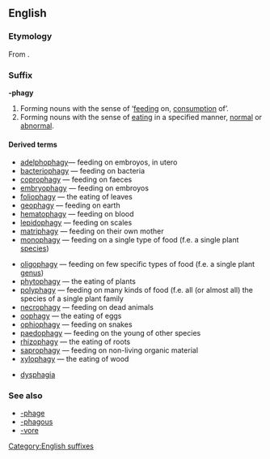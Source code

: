 {{DEFAULTSORT:phagy}}
==English==

===Etymology===
From {{etyl|grc}} '''{{polytonic|[[-φαγία]]}}'''.

===Suffix===
'''-phagy'''

# Forming nouns with the sense of ‘[[feeding]] on, [[consumption]] of’.
# Forming nouns with the sense of [[eating]] in a specified manner, [[normal]] or [[abnormal]].

====Derived terms====
{{top|feeding on, consumption of}}
* [[adelphophagy]]&mdash; feeding on embroyos, in utero
* [[bacteriophagy]] &mdash; feeding on bacteria
* [[coprophagy]] &mdash; feeding on faeces
* [[embryophagy]] &mdash; feeding on embroyos
* [[foliophagy]] &mdash; the eating of leaves
* [[geophagy]] &mdash; feeding on earth
* [[hematophagy]] &mdash; feeding on blood
* [[lepidophagy]] &mdash; feeding on scales
* [[matriphagy]]  &mdash; feeding on their own mother
* [[monophagy]] &mdash; feeding on a single type of food (f.e. a single plant [[species]])
{{mid}}
* [[oligophagy]] &mdash; feeding on few specific types of food (f.e. a single plant [[genus]])
* [[phytophagy]] &mdash; the eating of plants
* [[polyphagy]] &mdash; feeding on many kinds of food (f.e. all (or almost all) the species of a single plant family
* [[necrophagy]] &mdash; feeding on dead animals
* [[oophagy]] &mdash; the eating of eggs
* [[ophiophagy]] &mdash; feeding on snakes
* [[paedophagy]] &mdash; feeding on the young of other species
* [[rhizophagy]] &mdash; the eating of roots
* [[saprophagy]] &mdash; feeding on non-living organic material
* [[xylophagy]] &mdash; the eating of wood
{{bottom}}

{{top|feeding in a specific manner}}
* [[dysphagia]]
{{mid}}
{{bottom}}

===See also===
* [[-phage]]
* [[-phagous]]
* [[-vore]]

[[Category:English suffixes]]